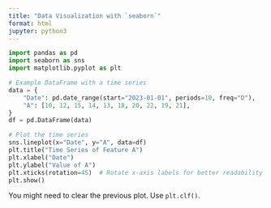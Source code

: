 ```yaml
---
title: "Data Visualization with `seaborn`"
format: html
jupyter: python3
---
```




```python
import pandas as pd
import seaborn as sns
import matplotlib.pyplot as plt

# Example DataFrame with a time series
data = {
    "Date": pd.date_range(start="2023-01-01", periods=10, freq="D"),
    "A": [10, 12, 15, 14, 13, 18, 20, 22, 19, 21],
}
df = pd.DataFrame(data)

# Plot the time series
sns.lineplot(x="Date", y="A", data=df)
plt.title("Time Series of Feature A")
plt.xlabel("Date")
plt.ylabel("Value of A")
plt.xticks(rotation=45)  # Rotate x-axis labels for better readability
plt.show()
```


You might need to clear the previous plot. Use `plt.clf()`.
